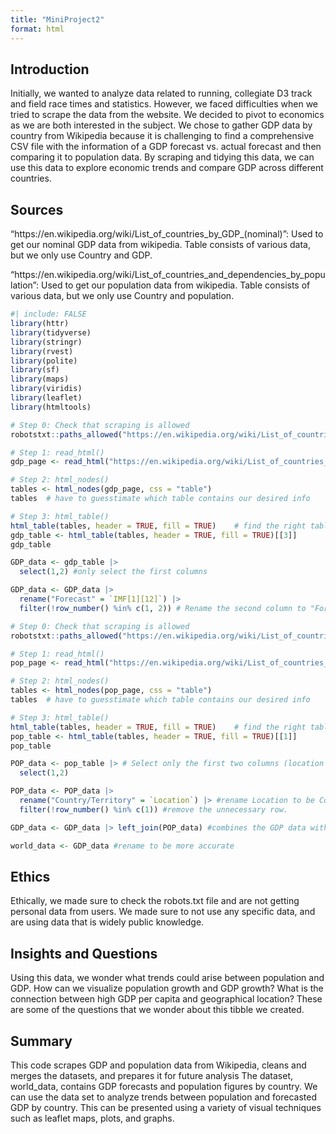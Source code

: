 ```yaml
---
title: "MiniProject2"
format: html
---
```


## Introduction

Initially, we wanted to analyze data related to running, collegiate D3 track and field race times and statistics. However, we faced difficulties when we tried to scrape the data from the website. We decided to pivot to economics as we are both interested in the subject. We chose to gather GDP data by country from Wikipedia because it is challenging to find a comprehensive CSV file with the information of a GDP forecast vs. actual forecast and then comparing it to population data. By scraping and tidying this data, we can use this data to explore economic trends and compare GDP across different countries.

## Sources

"https://en.wikipedia.org/wiki/List_of_countries_by_GDP\_(nominal)": Used to get our nominal GDP data from wikipedia. Table consists of various data, but we only use Country and GDP.

"https://en.wikipedia.org/wiki/List_of_countries_and_dependencies_by_population": Used to get our population data from wikipedia. Table consists of various data, but we only use Country and population.

```r
#| include: FALSE
library(httr)
library(tidyverse)
library(stringr)
library(rvest)
library(polite)
library(sf)
library(maps)
library(viridis)
library(leaflet)
library(htmltools)

```

```r
# Step 0: Check that scraping is allowed
robotstxt::paths_allowed("https://en.wikipedia.org/wiki/List_of_countries_by_GDP_(nominal)")

# Step 1: read_html()
gdp_page <- read_html("https://en.wikipedia.org/wiki/List_of_countries_by_GDP_(nominal)")

# Step 2: html_nodes()
tables <- html_nodes(gdp_page, css = "table") 
tables  # have to guesstimate which table contains our desired info

# Step 3: html_table()
html_table(tables, header = TRUE, fill = TRUE)    # find the right table
gdp_table <- html_table(tables, header = TRUE, fill = TRUE)[[3]]  
gdp_table
```

```r
GDP_data <- gdp_table |>
  select(1,2) #only select the first columns
```

```r
GDP_data <- GDP_data |>
  rename("Forecast" = `IMF[1][12]`) |> 
  filter(!row_number() %in% c(1, 2)) # Rename the second column to "Forecast" and remove unnecessary rows

```

```r
# Step 0: Check that scraping is allowed
robotstxt::paths_allowed("https://en.wikipedia.org/wiki/List_of_countries_and_dependencies_by_population")

# Step 1: read_html()
pop_page <- read_html("https://en.wikipedia.org/wiki/List_of_countries_and_dependencies_by_population")

# Step 2: html_nodes()
tables <- html_nodes(pop_page, css = "table") 
tables  # have to guesstimate which table contains our desired info

# Step 3: html_table()
html_table(tables, header = TRUE, fill = TRUE)    # find the right table
pop_table <- html_table(tables, header = TRUE, fill = TRUE)[[1]]  
pop_table
```

```r
POP_data <- pop_table |> # Select only the first two columns (location and population) from the GDP table
  select(1,2)
```

```r
POP_data <- POP_data |> 
  rename("Country/Territory" = `Location`) |> #rename Location to be Country/Territory to be more accurate
  filter(!row_number() %in% c(1)) #remove the unnecessary row.
```

```r
GDP_data <- GDP_data |> left_join(POP_data) #combines the GDP data with the population data using join
```

```r
world_data <- GDP_data #rename to be more accurate
```

## Ethics

Ethically, we made sure to check the robots.txt file and are not getting personal data from users. We made sure to not use any specific data, and are using data that is widely public knowledge.

## Insights and Questions

Using this data, we wonder what trends could arise between population and GDP. How can we visualize population growth and GDP growth? What is the connection between high GDP per capita and geographical location? These are some of the questions that we wonder about this tibble we created.

## Summary

This code scrapes GDP and population data from Wikipedia, cleans and merges the datasets, and prepares it for future analysis The dataset, world_data, contains GDP forecasts and population figures by country. We can use the data set to analyze trends between population and forecasted GDP by country. This can be presented using a variety of visual techniques such as leaflet maps, plots, and graphs.

